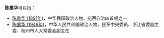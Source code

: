 '''陈重华'''可以指：
* [[陈重华_(1891年)|陈重华 (1891年)]]，中华民国政治人物，宛西自治四首领之一
* [[陈重华_(1949年)|陈重华 (1949年)]]，中华人民共和国政治人物，民革中央委员、浙江省委副主委、杭州市人大常委会副主任
{{disambig|cat=三字陈姓人名消歧义|Z重华}}